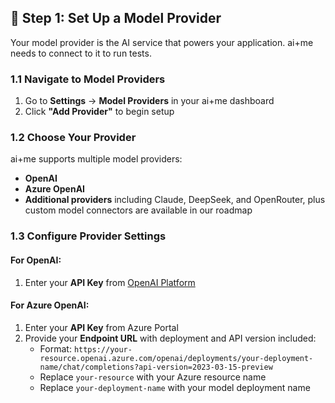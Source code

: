 ## 🚀 Step 1: Set Up a Model Provider

Your model provider is the AI service that powers your application. ai+me needs to connect to it to run tests.

### 1.1 Navigate to Model Providers

1. Go to **Settings** → **Model Providers** in your ai+me dashboard
2. Click **"Add Provider"** to begin setup

### 1.2 Choose Your Provider

ai+me supports multiple model providers:

- **OpenAI**
- **Azure OpenAI**
- **Additional providers** including Claude, DeepSeek, and OpenRouter, plus custom model connectors are available in our roadmap

### 1.3 Configure Provider Settings

#### For OpenAI:

1. Enter your **API Key** from [OpenAI Platform](https://platform.openai.com/api-keys)

#### For Azure OpenAI:

1. Enter your **API Key** from Azure Portal
2. Provide your **Endpoint URL** with deployment and API version included:
   - Format: `https://your-resource.openai.azure.com/openai/deployments/your-deployment-name/chat/completions?api-version=2023-03-15-preview`
   - Replace `your-resource` with your Azure resource name
   - Replace `your-deployment-name` with your model deployment name
